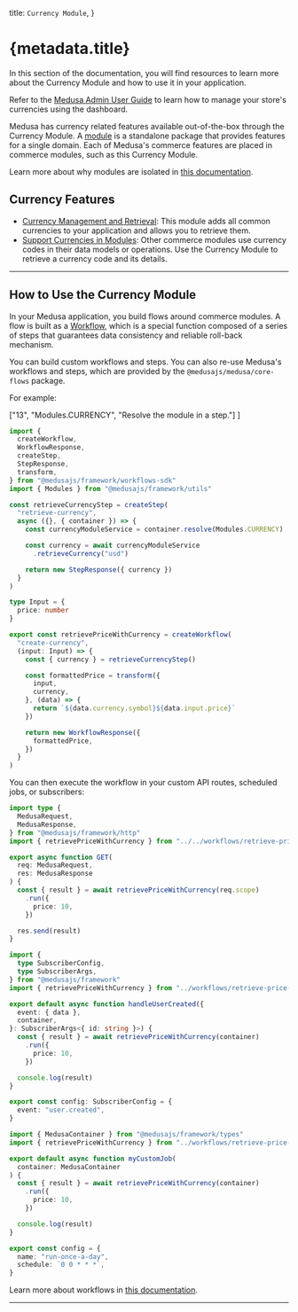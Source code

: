
  title: `Currency Module`,
}

# {metadata.title}

In this section of the documentation, you will find resources to learn more about the Currency Module and how to use it in your application.

<Note title="Looking for no-code docs?">

Refer to the [Medusa Admin User Guide](!user-guide!/settings/store) to learn how to manage your store's currencies using the dashboard.

</Note>

Medusa has currency related features available out-of-the-box through the Currency Module. A [module](!docs!/learn/fundamentals/modules) is a standalone package that provides features for a single domain. Each of Medusa's commerce features are placed in commerce modules, such as this Currency Module.

<Note>

Learn more about why modules are isolated in [this documentation](!docs!/learn/fundamentals/modules/isolation).

</Note>

## Currency Features

- [Currency Management and Retrieval](/references/currency/listAndCountCurrencies): This module adds all common currencies to your application and allows you to retrieve them.
- [Support Currencies in Modules](./links-to-other-modules/page.mdx): Other commerce modules use currency codes in their data models or operations. Use the Currency Module to retrieve a currency code and its details.

---

## How to Use the Currency Module

In your Medusa application, you build flows around commerce modules. A flow is built as a [Workflow](!docs!/learn/fundamentals/workflows), which is a special function composed of a series of steps that guarantees data consistency and reliable roll-back mechanism. 

You can build custom workflows and steps. You can also re-use Medusa's workflows and steps, which are provided by the `@medusajs/medusa/core-flows` package.

For example:

  ["13", "Modules.CURRENCY", "Resolve the module in a step."]
]

```ts title="src/workflows/retrieve-price-with-currency.ts" highlights={highlights}
import { 
  createWorkflow, 
  WorkflowResponse,
  createStep,
  StepResponse,
  transform,
} from "@medusajs/framework/workflows-sdk"
import { Modules } from "@medusajs/framework/utils"

const retrieveCurrencyStep = createStep(
  "retrieve-currency",
  async ({}, { container }) => {
    const currencyModuleService = container.resolve(Modules.CURRENCY)

    const currency = await currencyModuleService
      .retrieveCurrency("usd")

    return new StepResponse({ currency })
  }
)

type Input = {
  price: number
}

export const retrievePriceWithCurrency = createWorkflow(
  "create-currency",
  (input: Input) => {
    const { currency } = retrieveCurrencyStep()

    const formattedPrice = transform({
      input,
      currency,
    }, (data) => {
      return `${data.currency.symbol}${data.input.price}`
    })

    return new WorkflowResponse({
      formattedPrice,
    })
  }
)
```

You can then execute the workflow in your custom API routes, scheduled jobs, or subscribers:

<CodeTabs group="resource-types">
  <CodeTab label="API Route" value="api-route">
    
```ts title="src/api/workflow/route.ts" highlights={[["11"], ["12"], ["13"], ["14"]]} collapsibleLines="1-6" expandButtonLabel="Show Imports"
import type {
  MedusaRequest,
  MedusaResponse,
} from "@medusajs/framework/http"
import { retrievePriceWithCurrency } from "../../workflows/retrieve-price-with-currency"

export async function GET(
  req: MedusaRequest,
  res: MedusaResponse
) {
  const { result } = await retrievePriceWithCurrency(req.scope)
    .run({
      price: 10,
    })

  res.send(result)
}
```

  </CodeTab>
  <CodeTab label="Subscriber" value="subscriber">
    
```ts title="src/subscribers/user-created.ts" highlights={[["11"], ["12"], ["13"], ["14"]]} collapsibleLines="1-6" expandButtonLabel="Show Imports"
import {
  type SubscriberConfig,
  type SubscriberArgs,
} from "@medusajs/framework"
import { retrievePriceWithCurrency } from "../workflows/retrieve-price-with-currency"

export default async function handleUserCreated({
  event: { data },
  container,
}: SubscriberArgs<{ id: string }>) {
  const { result } = await retrievePriceWithCurrency(container)
    .run({
      price: 10,
    })

  console.log(result)
}

export const config: SubscriberConfig = {
  event: "user.created",
}
```

  </CodeTab>
  <CodeTab label="Scheduled Job" value="scheduled-job">
    
```ts title="src/jobs/run-daily.ts" highlights={[["7"], ["8"], ["9"], ["10"]]}
import { MedusaContainer } from "@medusajs/framework/types"
import { retrievePriceWithCurrency } from "../workflows/retrieve-price-with-currency"

export default async function myCustomJob(
  container: MedusaContainer
) {
  const { result } = await retrievePriceWithCurrency(container)
    .run({
      price: 10,
    })

  console.log(result)
}

export const config = {
  name: "run-once-a-day",
  schedule: `0 0 * * *`,
}
```

  </CodeTab>
</CodeTabs>

Learn more about workflows in [this documentation](!docs!/learn/fundamentals/workflows).

---

<CommerceModuleSections />